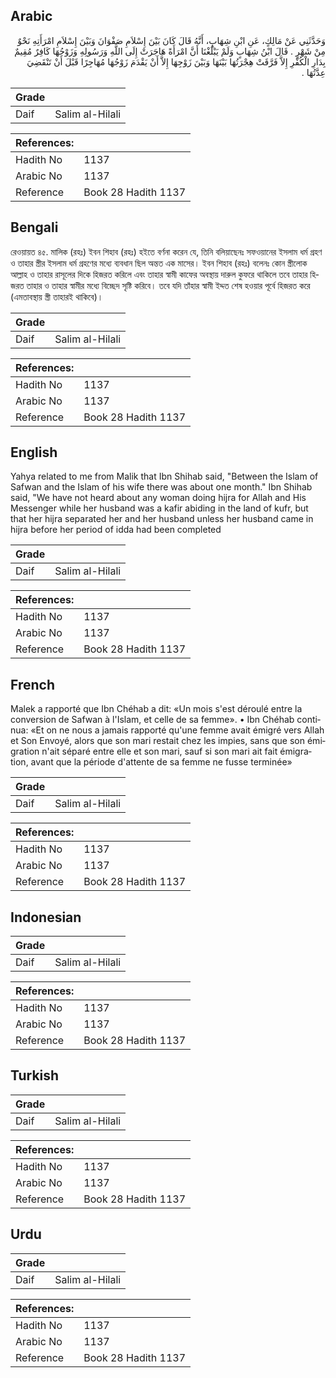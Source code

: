 ## Arabic


<div dir="rtl" lang="ar" style={{fontSize:'larger',backgroundColor:'#f8f9fa',padding:20}}>
وَحَدَّثَنِي عَنْ مَالِكٍ، عَنِ ابْنِ شِهَابٍ، أَنَّهُ قَالَ كَانَ بَيْنَ إِسْلاَمِ صَفْوَانَ وَبَيْنَ إِسْلاَمِ امْرَأَتِهِ نَحْوٌ مِنْ شَهْرٍ ‏.‏ قَالَ ابْنُ شِهَابٍ وَلَمْ يَبْلُغْنَا أَنَّ امْرَأَةً هَاجَرَتْ إِلَى اللَّهِ وَرَسُولِهِ وَزَوْجُهَا كَافِرٌ مُقِيمٌ بِدَارِ الْكُفْرِ إِلاَّ فَرَّقَتْ هِجْرَتُهَا بَيْنَهَا وَبَيْنَ زَوْجِهَا إِلاَّ أَنْ يَقْدَمَ زَوْجُهَا مُهَاجِرًا قَبْلَ أَنْ تَنْقَضِيَ عِدَّتُهَا ‏.‏
</div>
<div style={{backgroundColor:'#f8f9fa',padding:20, marginBottom: 10}}><table> <thead> <tr> <th>Grade</th> <th></th> </tr> </thead> <tbody> <tr><td>Daif</td><td>Salim al-Hilali</td></tr></tbody></table><table> <thead> <tr> <th>References:</th> <th></th> </tr> </thead> <tbody><tr><td>Hadith No</td><td>1137</td></tr><tr><td>Arabic No</td><td>1137</td></tr><tr><td>Reference</td><td>Book 28 Hadith 1137</td></tr></tbody></table></div>

## Bengali


<div dir="ltr" lang="bn" style={{fontSize:'larger',backgroundColor:'#f8f9fa',padding:20}}>
রেওয়ায়ত ৪৫. মালিক (রহঃ) ইবন শিহাব (রহঃ) হইতে বর্ণনা করেন যে, তিনি বলিয়াছেনঃ সফওয়ানের ইসলাম ধর্ম গ্রহণ ও তাহার স্ত্রীর ইসলাম ধর্ম গ্রহণের মধ্যে ব্যবধান ছিল অন্তত এক মাসের। ইবন শিহাব (রহঃ) বলেনঃ কোন স্ত্রীলোক আল্লাহ ও তাহার রাসূলের দিকে হিজরত করিলে এবং তাহার স্বামী কাফের অবস্থায় দারুল কুফরে থাকিলে তবে তাহার হিজরত তাহার ও তাহার স্বামীর মধ্যে বিচ্ছেদ সৃষ্টি করিবে। তবে যদি তাঁহার স্বামী ইদ্দত শেষ হওয়ার পূর্বে হিজরত করে (এমতাবস্থায় স্ত্রী তাহারই থাকিবে)।
</div>
<div style={{backgroundColor:'#f8f9fa',padding:20, marginBottom: 10}}><table> <thead> <tr> <th>Grade</th> <th></th> </tr> </thead> <tbody> <tr><td>Daif</td><td>Salim al-Hilali</td></tr></tbody></table><table> <thead> <tr> <th>References:</th> <th></th> </tr> </thead> <tbody><tr><td>Hadith No</td><td>1137</td></tr><tr><td>Arabic No</td><td>1137</td></tr><tr><td>Reference</td><td>Book 28 Hadith 1137</td></tr></tbody></table></div>

## English


<div dir="ltr" lang="en" style={{fontSize:'larger',backgroundColor:'#f8f9fa',padding:20}}>
Yahya related to me from Malik that Ibn Shihab said, "Between the Islam of Safwan and the Islam of his wife there was about one month." Ibn Shihab said, "We have not heard about any woman doing hijra for Allah and His Messenger while her husband was a kafir abiding in the land of kufr, but that her hijra separated her and her husband unless her husband came in hijra before her period of idda had been completed
</div>
<div style={{backgroundColor:'#f8f9fa',padding:20, marginBottom: 10}}><table> <thead> <tr> <th>Grade</th> <th></th> </tr> </thead> <tbody> <tr><td>Daif</td><td>Salim al-Hilali</td></tr></tbody></table><table> <thead> <tr> <th>References:</th> <th></th> </tr> </thead> <tbody><tr><td>Hadith No</td><td>1137</td></tr><tr><td>Arabic No</td><td>1137</td></tr><tr><td>Reference</td><td>Book 28 Hadith 1137</td></tr></tbody></table></div>

## French


<div dir="ltr" lang="fr" style={{fontSize:'larger',backgroundColor:'#f8f9fa',padding:20}}>
Malek a rapporté que Ibn Chéhab a dit: «Un mois s'est déroulé entre la conversion de Safwan à l'Islam, et celle de sa femme». • Ibn Chéhab continua: «Et on ne nous a jamais rapporté qu'une femme avait émigré vers Allah et Son Envoyé, alors que son mari restait chez les impies, sans que son émigration n'ait séparé entre elle et son mari, sauf si son mari ait fait émigration, avant que la période d'attente de sa femme ne fusse terminée»
</div>
<div style={{backgroundColor:'#f8f9fa',padding:20, marginBottom: 10}}><table> <thead> <tr> <th>Grade</th> <th></th> </tr> </thead> <tbody> <tr><td>Daif</td><td>Salim al-Hilali</td></tr></tbody></table><table> <thead> <tr> <th>References:</th> <th></th> </tr> </thead> <tbody><tr><td>Hadith No</td><td>1137</td></tr><tr><td>Arabic No</td><td>1137</td></tr><tr><td>Reference</td><td>Book 28 Hadith 1137</td></tr></tbody></table></div>

## Indonesian


<div dir="ltr" lang="id" style={{fontSize:'larger',backgroundColor:'#f8f9fa',padding:20}}>

</div>
<div style={{backgroundColor:'#f8f9fa',padding:20, marginBottom: 10}}><table> <thead> <tr> <th>Grade</th> <th></th> </tr> </thead> <tbody> <tr><td>Daif</td><td>Salim al-Hilali</td></tr></tbody></table><table> <thead> <tr> <th>References:</th> <th></th> </tr> </thead> <tbody><tr><td>Hadith No</td><td>1137</td></tr><tr><td>Arabic No</td><td>1137</td></tr><tr><td>Reference</td><td>Book 28 Hadith 1137</td></tr></tbody></table></div>

## Turkish


<div dir="ltr" lang="tr" style={{fontSize:'larger',backgroundColor:'#f8f9fa',padding:20}}>

</div>
<div style={{backgroundColor:'#f8f9fa',padding:20, marginBottom: 10}}><table> <thead> <tr> <th>Grade</th> <th></th> </tr> </thead> <tbody> <tr><td>Daif</td><td>Salim al-Hilali</td></tr></tbody></table><table> <thead> <tr> <th>References:</th> <th></th> </tr> </thead> <tbody><tr><td>Hadith No</td><td>1137</td></tr><tr><td>Arabic No</td><td>1137</td></tr><tr><td>Reference</td><td>Book 28 Hadith 1137</td></tr></tbody></table></div>

## Urdu


<div dir="rtl" lang="ur" style={{fontSize:'larger',backgroundColor:'#f8f9fa',padding:20}}>

</div>
<div style={{backgroundColor:'#f8f9fa',padding:20, marginBottom: 10}}><table> <thead> <tr> <th>Grade</th> <th></th> </tr> </thead> <tbody> <tr><td>Daif</td><td>Salim al-Hilali</td></tr></tbody></table><table> <thead> <tr> <th>References:</th> <th></th> </tr> </thead> <tbody><tr><td>Hadith No</td><td>1137</td></tr><tr><td>Arabic No</td><td>1137</td></tr><tr><td>Reference</td><td>Book 28 Hadith 1137</td></tr></tbody></table></div>
